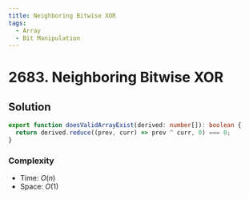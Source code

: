 ```yaml
---
title: Neighboring Bitwise XOR
tags:
  - Array
  - Bit Manipulation
---
```


# 2683. Neighboring Bitwise XOR

<Badges>
  <LevelBadge level="medium" />
  <TopicBadge name="Array" slug="array" />
  <TopicBadge name="Bit Manipulation" slug="bit-manipulation" />
</Badges>

## Solution

```typescript filename="solution.ts" copy
export function doesValidArrayExist(derived: number[]): boolean {
  return derived.reduce((prev, curr) => prev ^ curr, 0) === 0;
}
```

### Complexity

- Time: $O(n)$
- Space: $O(1)$

<ProblemLink
  codingSite="leetcode"
  href="https://leetcode.com/problems/neighboring-bitwise-xor"
  title="Neighboring Bitwise XOR"
/>
